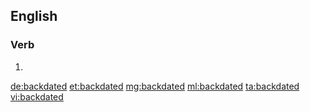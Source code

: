 ==English==

===Verb===
{{head|en}}

# {{en-past of|backdate}}

[[de:backdated]]
[[et:backdated]]
[[mg:backdated]]
[[ml:backdated]]
[[ta:backdated]]
[[vi:backdated]]